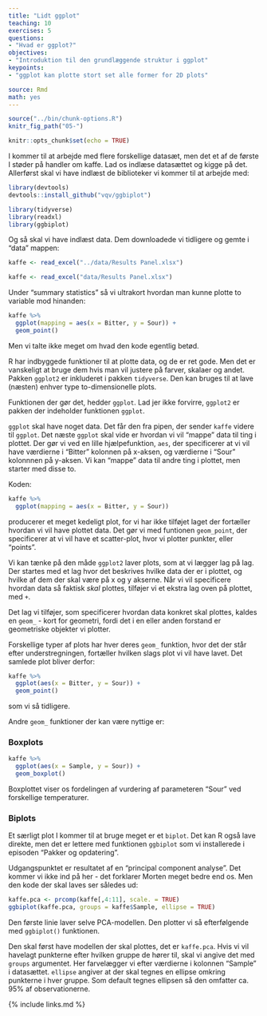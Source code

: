 ```yaml
---
title: "Lidt ggplot"
teaching: 10
exercises: 5
questions:
- "Hvad er ggplot?"
objectives:
- "Introduktion til den grundlæggende struktur i ggplot"
keypoints:
- "ggplot kan plotte stort set alle former for 2D plots"

source: Rmd
math: yes
---
```


```r
source("../bin/chunk-options.R")
knitr_fig_path("05-")
```

```r
knitr::opts_chunk$set(echo = TRUE)
```

I kommer til at arbejde med flere forskellige datasæt, men det et af de første
I støder på handler om kaffe. Lad os indlæse datasættet og kigge på det. Allerførst
skal vi have indlæst de biblioteker vi kommer til at arbejde med:

```r
library(devtools)
devtools::install_github("vqv/ggbiplot")
```

```r
library(tidyverse)
library(readxl)
library(ggbiplot)
```
Og så skal vi have indlæst data. Dem downloadede vi tidligere og gemte i "data"
mappen:
```r
kaffe <- read_excel("../data/Results Panel.xlsx")
```
```r
kaffe <- read_excel("data/Results Panel.xlsx")
```

Under "summary statistics" så vi ultrakort hvordan man kunne plotte to variable
mod hinanden:
```r
kaffe %>% 
  ggplot(mapping = aes(x = Bitter, y = Sour)) +
  geom_point()
```

Men vi talte ikke meget om hvad den kode egentlig betød.

R har indbyggede funktioner til at plotte data, og de er ret gode. Men det er 
vanskeligt at bruge dem hvis man vil justere på farver, skalaer og andet. 
Pakken `ggplot2` er inkluderet i pakken `tidyverse`. Den kan bruges til at lave 
(næsten) enhver type to-dimensionelle plots. 

Funktionen der gør det, hedder `ggplot`. Lad jer ikke forvirre, `ggplot2` er 
pakken der indeholder funktionen `ggplot`.

`ggplot` skal have noget data. Det får den fra pipen, der sender `kaffe` videre
til `ggplot`. Det næste `ggplot` skal vide er hvordan vi vil "mappe" data til 
ting i plottet. Der gør vi ved en lille hjælpefunktion, `aes`, der specificerer
at vi vil have værdierne i "Bitter" kolonnen på x-aksen, og værdierne i "Sour"
kolonnnen på y-aksen. Vi kan "mappe" data til andre ting i plottet, men starter
med disse to. 

Koden:
```r
kaffe %>% 
  ggplot(mapping = aes(x = Bitter, y = Sour))
```

producerer et meget kedeligt plot, for vi har ikke tilføjet laget der fortæller 
hvordan vi vil have plottet data. Det gør vi med funtionen `geom_point`, der
specificerer at vi vil have et scatter-plot, hvor vi plotter punkter, eller "points".

Vi kan tænke på den måde `ggplot2` laver plots, som at vi lægger lag på lag. 
Der startes med et lag hvor det beskrives hvilke data der er i plottet, og hvilke
af dem der skal være på x og y akserne. Når vi vil specificere hvordan data så 
faktisk _skal_ plottes, tilføjer vi et ekstra lag oven på plottet, med `+`. 

Det lag vi tilføjer, som specificerer hvordan data konkret skal plottes, 
kaldes en `geom_` - kort for geometri, fordi det i en eller anden forstand er 
geometriske objekter vi plotter.

Forskellige typer af plots har hver deres `geom_` funktion, hvor det der står efter
understregningen, fortæller hvilken slags plot vi vil have lavet. Det samlede 
plot bliver derfor:

```r
kaffe %>% 
  ggplot(aes(x = Bitter, y = Sour)) +
  geom_point()
```

som vi så tidligere.

Andre `geom_` funktioner der kan være nyttige er:

### Boxplots

```r
kaffe %>% 
  ggplot(aes(x = Sample, y = Sour)) +
  geom_boxplot()
```
Boxplottet viser os fordelingen af vurdering af parameteren "Sour" ved forskellige 
temperaturer. 

### Biplots 

Et særligt plot I kommer til at bruge meget er et `biplot`. Det kan R også lave
direkte, men det er lettere med funktionen `ggbiplot` som vi installerede i episoden "Pakker og opdatering".

Udgangspunktet er resultatet af en "principal component analyse". Det kommer vi ikke ind
på her - det forklarer Morten meget bedre end os. Men den kode der skal laves 
ser således ud:

```r
kaffe.pca <- prcomp(kaffe[,4:11], scale. = TRUE)
ggbiplot(kaffe.pca, groups = kaffe$Sample, ellipse = TRUE)

```

Den første linie laver selve PCA-modellen. Den plotter vi så efterfølgende med
`ggbiplot()` funktionen.

Den skal først have modellen der skal plottes, det er `kaffe.pca`. Hvis vi vil 
havelagt punkterne efter hvilken gruppe de hører til, skal vi angive det med `groups` 
argumentet. Her farvelægger vi efter værdierne i kolonnen "Sample" i datasættet.
`ellipse` angiver at der skal tegnes en ellipse omkring punkterne i hver gruppe.
Som default tegnes ellipsen så den omfatter ca. 95% af observationerne.



{% include links.md %}